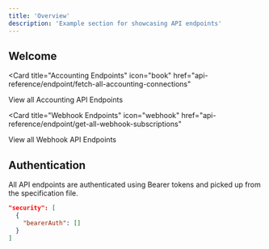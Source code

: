 ```yaml
---
title: 'Overview'
description: 'Example section for showcasing API endpoints'
---
```


## Welcome

<Card
  title="Accounting Endpoints"
  icon="book"
  href="api-reference/endpoint/fetch-all-accounting-connections"
>
  View all Accounting API Endpoints
</Card>

<Card
  title="Webhook Endpoints"
  icon="webhook"
  href="api-reference/endpoint/get-all-webhook-subscriptions"
>
  View all Webhook API Endpoints
</Card>

## Authentication

All API endpoints are authenticated using Bearer tokens and picked up from the specification file.

```json focus={3}
"security": [
  {
    "bearerAuth": []
  }
]
```
